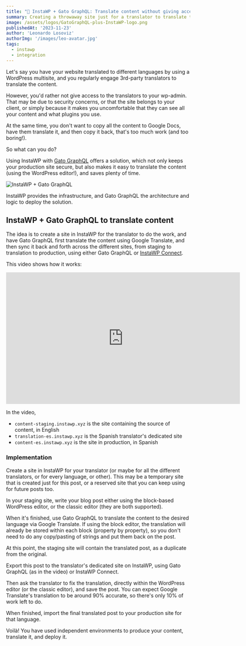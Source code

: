 ```yaml
---
title: "🔐 InstaWP + Gato GraphQL: Translate content without giving access to your site to translators"
summary: Creating a throwaway site just for a translator to translate the blog post
image: /assets/logos/GatoGraphQL-plus-InstaWP-logo.png
publishedAt: '2023-11-23'
author: 'Leonardo Losoviz'
authorImg: '/images/leo-avatar.jpg'
tags:
  - instawp
  - integration
---
```


Let's say you have your website translated to different languages by using a WordPress multisite, and you regularly engage 3rd-party translators to translate the content.

However, you'd rather not give access to the translators to your wp-admin. That may be due to security concerns, or that the site belongs to your client, or simply because it makes you uncomfortable that they can see all your content and what plugins you use.

At the same time, you don't want to copy all the content to Google Docs, have them translate it, and then copy it back, that's too much work (and too boring!).

So what can you do?

Using InstaWP with [Gato GraphQL](https://gatographql.com) offers a solution, which not only keeps your production site secure, but also makes it easy to translate the content (using the WordPress editor!), and saves plenty of time.

![InstaWP + Gato GraphQL](/assets/logos/GatoGraphQL-plus-InstaWP-logo.png "InstaWP + Gato GraphQL")

InstaWP provides the infrastructure, and Gato GraphQL the architecture and logic to deploy the solution.

## InstaWP + Gato GraphQL to translate content

The idea is to create a site in InstaWP for the translator to do the work, and have Gato GraphQL first translate the content using Google Translate, and then sync it back and forth across the different sites, from staging to translation to production, using either Gato GraphQL or [InstaWP Connect](https://instawp.com/plugin/instawp-connect/).

This video shows how it works:

<iframe title="vimeo-player" src="https://player.vimeo.com/video/887586551" width="640" height="360" frameborder="0" allowfullscreen></iframe>

In the video,

- `content-staging.instawp.xyz` is the site containing the source of content, in English
- `translation-es.instawp.xyz` is the Spanish translator's dedicated site
- `content-es.instawp.xyz` is the site in production, in Spanish

### Implementation

Create a site in InstaWP for your translator (or maybe for all the different translators, or for every language, or other). This may be a temporary site that is created just for this post, or a reserved site that you can keep using for future posts too.

In your staging site, write your blog post either using the block-based WordPress editor, or the classic editor (they are both supported).

When it's finished, use Gato GraphQL to translate the content to the desired language via Google Translate. If using the block editor, the translation will already be stored within each block (property by property), so you don't need to do any copy/pasting of strings and put them back on the post.

At this point, the staging site will contain the translated post, as a duplicate from the original.

Export this post to the translator's dedicated site on InstaWP, using Gato GraphQL (as in the video) or InstaWP Connect.

Then ask the translator to fix the translation, directly within the WordPress editor (or the classic editor), and save the post. You can expect Google Translate's translation to be around 90% accurate, so there's only 10% of work left to do.

When finished, import the final translated post to your production site for that language.

Voilà! You have used independent environments to produce your content, translate it, and deploy it.
